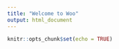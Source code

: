 ```yaml
---
title: "Welcome to Woo"
output: html_document
---
```


```r
knitr::opts_chunk$set(echo = TRUE)
```
